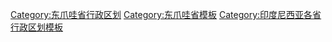 {{Navbox
| name = 東爪哇省行政區劃
| state = {{{state|autocollapse}}}
| title = [[东爪哇省]]县、市
|listclass = hlist
| image = [[File:Coat of arms of East Java.svg|50px|东爪哇省]]
| above = 首府：[[泗水 (印尼)|泗水]]
| below = 
| groupstyle = vertical-align: top
| liststyle  = vertical-align: top
| group1 = 县
| list1 = 
* [[外南夢縣]]
* [[邦卡蘭縣]]
* [[勿里達縣]]
* [[新埠頭縣]]
* [[文多禾梭縣]]
* [[錦石縣]]
* [[任抹縣]]
* [[絨網縣]]
* [[諫義里縣]]
* [[南望安縣]]
* [[南海漳縣]]
* [[茉莉芬縣]]
* [[馬吉丹縣]]
* [[瑪琅縣]]
* [[惹班縣]]
* [[岸朱縣]]
* [[牙威縣]]
* [[巴芝丹縣]]
* [[巴米加三縣]]
* [[岩望縣]]
* [[波諾羅戈縣]]
* [[龐越縣]]
* [[三邦縣]]
* [[詩都阿佐縣]]
* [[詩都文羅縣]]
* [[漯水縣]]
* [[登嘉樂縣]]
* [[廚閩縣]]
* [[圖隆阿貢縣]]

| group2 = 市
| list2 = 
* [[哥打峇都 (印尼)|哥打峇都]]
* [[勿里達]]
* [[諫義里]]
* [[茉莉芬]]
* [[瑪琅]]
* [[惹班]]
* [[龐越]]
* [[岩望]]
* [[泗水 (印尼)|泗水]]

}}<noinclude>
{{collapsible option}}
[[Category:东爪哇省行政区划]]
[[Category:东爪哇省模板]]
[[Category:印度尼西亚各省行政区划模板‎]]
</noinclude>